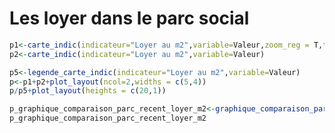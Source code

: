 # Les loyer dans le parc social {#loyer_m2}

```r
p1<-carte_indic(indicateur="Loyer au m2",variable=Valeur,zoom_reg = T,title="Loyer moyen au m2 dans le parc social au 1er janvier 2018")
p2<-carte_indic(indicateur="Loyer au m2",variable=Valeur)

p5<-legende_carte_indic(indicateur="Loyer au m2",variable=Valeur)
p<-p1+p2+plot_layout(ncol=2,widths = c(5,4))
p/p5+plot_layout(heights = c(20,1))
```


```r
p_graphique_comparaison_parc_recent_loyer_m2<-graphique_comparaison_parc_recent(indicateur="Loyer au m2",variable=Valeur,title="Loyer moyen dans le parc et le parc récent",caption=caption)
p_graphique_comparaison_parc_recent_loyer_m2
```

